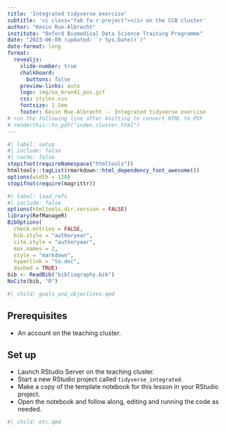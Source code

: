 ```yaml
---
title: 'Integrated tidyverse exercise'
subtitle: '<i class="fab fa-r-project"></i> on the CCB cluster'
author: "Kevin Rue-Albrecht"
institute: "Oxford Biomedical Data Science Training Programme"
date: "2023-06-09 (updated: `r Sys.Date()`)"
date-format: long
format:
  revealjs: 
    slide-number: true
    chalkboard: 
      buttons: false
    preview-links: auto
    logo: img/ox_brand1_pos.gif
    css: styles.css
    fontsize: 1.5em
    footer: Kevin Rue-Albrecht -- Integrated tidyverse exercise
# run the following line after knitting to convert HTML to PDF
# renderthis::to_pdf("index.cluster.html")
---
```


```r
#| label: setup
#| include: false
#| cache: false
stopifnot(requireNamespace("htmltools"))
htmltools::tagList(rmarkdown::html_dependency_font_awesome())
options(width = 120)
stopifnot(require(magrittr))
```

```r
#| label: load_refs
#| include: false
options(htmltools.dir.version = FALSE)
library(RefManageR)
BibOptions(
  check.entries = FALSE,
  bib.style = "authoryear",
  cite.style = "authoryear",
  max.names = 2,
  style = "markdown",
  hyperlink = "to.doc",
  dashed = TRUE)
bib <- ReadBib("bibliography.bib")
NoCite(bib, "R")
```

```r
#| child: goals_and_objectives.qmd
```

<!--
Docs:
- https://quarto.org/docs/get-started/hello/rstudio.html
- https://quarto.org/docs/presentations/revealjs/
- https://github.com/quarto-dev/quarto-web/blob/main/docs/presentations/revealjs/demo/index.qmd
- https://quarto.org/docs/reference/formats/presentations/revealjs.html#slides
- https://quarto.org/docs/output-formats/html-themes.html
-->

## Prerequisites

- An account on the teaching cluster.

## Set up

- Launch RStudio Server on the teaching cluster.
- Start a new RStudio project called `tidyverse_integrated`.
- Make a copy of the template notebook for this lesson in your RStudio project.
- Open the notebook and follow along, editing and running the code as needed.

```r
#| child: etc.qmd
```
